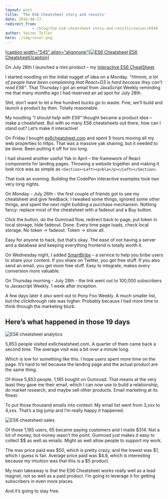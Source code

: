 ```yaml
---
layout: post
title: 'The ES6 Cheatsheet story and results'
date: 2016-08-17
redirect_from: 
            - /blog/the-es6-cheatsheet-story-and-results/swizec/6936
author: Swizec Teller
hero: ./img/cover.png
---
```

[\[caption width="545" align="alignnone"\]![ES6 Cheatsheet](./img/cover.png) ES6 Cheatsheet\[/caption\]](https://es6cheatsheet.com)

On July 28th I launched a mini product – my [Interactive ES6 CheatSheet](https://es6cheatsheet.com/).

I started noodling on the initial nugget of idea on a Monday. _“Hmmm, a lot of people have been complaining that React+D3 is hard because they can’t read ES6”_. That Thursday I got an email from JavaScript Weekly reminding me that many months ago I had reserved an ad spot for July 28th.

Shit, don’t want to let a few hundred bucks go to waste. Fine, we’ll build and launch a product by then. Totally reasonable.

My noodling _“I should help with ES6”_ thought became a product idea – make a cheatsheet. But with so many ES6 cheatsheets out there, how can I stand out? Let’s make it interactive!

On Friday I bought [es6cheatsheet.com](https://es6cheatsheet.com) and spent 5 hours moving all my web properties to https. That was a massive yak shaving, but it needed to be done. Been putting it off for too long.

I had shaved another useful Yak in April – the framework of React components for landing pages. Throwing a website together and making it look nice was as simple as `<Section><Left><p>bla</p></Left></Section>`.

That took an evening. Building the CodePen interactive examples took two very long nights.

On Monday - July 26th - the first couple of friends got to see my cheatsheet and give feedback. I tweaked some things, ignored some other things, and spent the next night building a purchase mechanism. Nothing fancy: replace most of the cheatsheet with a fadeout and a Buy button.

Click the button, do the Gumroad flow, redirect back to page, put token in local storage, hide fadeout. Done. Every time page loads, check local storage. No token -> fadeout. Token -> show all.

Easy for anyone to hack, but that’s okay. The ease of not having a server and a database and keeping everything frontend is totally worth it.

On Wednesday night, I added [SmartBribe](http://www.smartbribe.com/) – a service to help you bribe users to share your content. If you share on Twitter, you get free stuff. If you also send an email, you get more free stuff. Easy to integrate, makes every conversion more valuable.

On Thursday morning - July 28th - the link went out to 100,000 subscribers to Javascript Weekly. 1 week after inception.

A few days later it also went out to Pony Foo Weekly. A much smaller list, but the clickthrough rate was higher. Probably because I had more time to think through the marketing blurb.

## Here’s what happened in those 19 days

![ES6 cheatsheet analytics](./img/blog-wp-content-uploads-2016-08-Screen-Shot-2016-08-17-at-00.06.19-1024x360.png)

5,853 people visited es6cheatsheet.com. A quarter of them came back a second time. The average visit was a bit over a minute long.

Which is low for something like this. I hope _users_ spent more time on the page. It’s hard to tell because the landing page and the actual product are the same thing.

Of those 5,853 people, 1,185 bought on Gumroad. That means at the very least they gave me their email, which I can now use to build a relationship, do market research, and maybe sell other products. Email marketing at its finest.

To put those thousand emails into context: My email list went from 3,xxx to 4,xxx. That’s a big jump and I’m really happy it happened.

![ES6 cheatsheet sales](./img/blog-wp-content-uploads-2016-08-Screen-Shot-2016-08-16-at-23.41.01-1024x486.png)

Of those 1,185 users, 65 became paying customers and I made $314. Not a lot of money, but money wasn’t the point. Gumroad just makes it easy to collect $$ as well as emails. Might as well allow people to support my work.

The max price paid was $50, which is pretty crazy, and the lowest was $1, which I guess is fair. Average price paid was $4.8, which is interesting because my intuition was that this is a $5 product.

My main takeaway is that the ES6 Cheatsheet works really well as a lead magnet, not so well as a paid product. I’m going to leverage it for getting subscribers in even more places.

And it’s going to stay free.